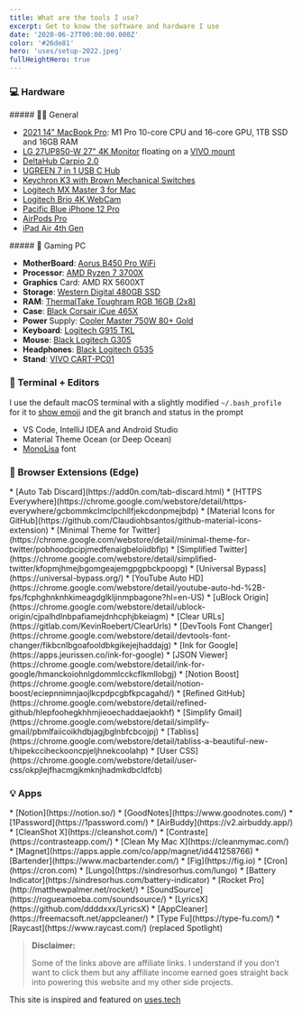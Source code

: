 ```yaml
---
title: What are the tools I use?
excerpt: Get to know the software and hardware I use
date: '2020-06-27T00:00:00.000Z'
color: '#26de81'
hero: 'uses/setup-2022.jpeg'
fullHeightHero: true
---
```


### 💻  Hardware

<Grid>
<GridColumn>
##### 👨‍💻 General

* [2021 14" MacBook Pro](https://support.apple.com/kb/SP854): M1 Pro 10-core CPU and 16-core GPU, 1TB SSD and 16GB RAM
* [LG 27UP850-W 27" 4K Monitor](https://www.amazon.com/dp/B08YJMMYBX) floating on a [VIVO mount](https://www.amazon.com/dp/B00B21TLQU/)
* [DeltaHub Carpio 2.0](https://deltahub.io/)
* [UGREEN 7 in 1 USB C Hub](https://www.amazon.com/dp/B093FKT9BF)
* [Keychron K3 with Brown Mechanical Switches](https://www.keychron.com/products/keychron-k3-wireless-mechanical-keyboard?variant=32220198699097)
* [Logitech MX Master 3 for Mac](https://www.logitech.com/en-us/products/mice/mx-master-3-mac-wireless-mouse.910-005693.html)
* [Logitech Brio 4K WebCam](https://www.amazon.com/dp/B01N5UOYC4)
* [Pacific Blue iPhone 12 Pro](https://amzn.to/396rFun)
* [AirPods Pro](https://amzn.to/3nRtdwx)
* [iPad Air 4th Gen](https://amzn.to/396fwpp)
</GridColumn>
<GridColumn>
##### 👾  Gaming PC

* **MotherBoard**: [Aorus B450 Pro WiFi](https://amzn.to/3g6mRsu)
* **Processor**: [AMD Ryzen 7 3700X](https://amzn.to/32tuHEF)
* **Graphics** Card: AMD RX 5600XT
* **Storage**: [Western Digital 480GB SSD](https://amzn.to/3v4KAO7)
* **RAM**: [ThermalTake Toughram RGB 16GB (2x8)](https://amzn.to/2Q4kJ9Z)
* **Case**: [Black Corsair iCue 465X](https://amzn.to/3ssBrgB)
* **Power** Supply: [Cooler Master 750W 80+ Gold](https://amzn.to/3dhi7yo)
* **Keyboard**: [Logitech G915 TKL](https://amzn.to/3mLmK70)
* **Mouse**: [Black Logitech G305](https://www.amazon.com/dp/B07CMS5Q6P)
* **Headphones**: [Black Logitech G535](https://www.amazon.com/dp/B08KY2WFGP)
* **Stand**: [VIVO CART-PC01](https://www.amazon.com/dp/B074P76TBW)
</GridColumn>
</Grid>

### 📑  Terminal + Editors

I use the default macOS terminal with a slightly modified `~/.bash_profile` for it to [show emoji](https://dev.to/anthonydelgado/adding-emoji-to-your-terminal-on-osx-9oj) and the git branch and status in the prompt

* VS Code, IntelliJ IDEA and Android Studio
* Material Theme Ocean (or Deep Ocean)
* [MonoLisa](https://www.monolisa.dev/) font

### 📌  Browser Extensions (Edge)

<Grid>
<GridColumn>
* [Auto Tab Discard](https://add0n.com/tab-discard.html)
* [HTTPS Everywhere](https://chrome.google.com/webstore/detail/https-everywhere/gcbommkclmclpchllfjekcdonpmejbdp)
* [Material Icons for GitHub](https://github.com/Claudiohbsantos/github-material-icons-extension)
* [Minimal Theme for Twitter](https://chrome.google.com/webstore/detail/minimal-theme-for-twitter/pobhoodpcipjmedfenaigbeloiidbflp)
* [Simplified Twitter](https://chrome.google.com/webstore/detail/simplified-twitter/kfopmjhmejbgomgeajemgpgpbckpoopg)
* [Universal Bypass](https://universal-bypass.org/)
* [YouTube Auto HD](https://chrome.google.com/webstore/detail/youtube-auto-hd-%2B-fps/fcphghnknhkimeagdglkljinmpbagone?hl=en-US)
* [uBlock Origin](https://chrome.google.com/webstore/detail/ublock-origin/cjpalhdlnbpafiamejdnhcphjbkeiagm)
* [Clear URLs](https://gitlab.com/KevinRoebert/ClearUrls)
</GridColumn>
<GridColumn>
* [DevTools Font Changer](https://chrome.google.com/webstore/detail/devtools-font-changer/fikbcnlbgoafooldbkgikejejhaddajg)
* [Ink for Google](https://apps.jeurissen.co/ink-for-google)
* [JSON Viewer](https://chrome.google.com/webstore/detail/ink-for-google/hmanckoiohnlgdommlcckcflkmllobgj)
* [Notion Boost](https://chrome.google.com/webstore/detail/notion-boost/eciepnnimnjaojlkcpdpcgbfkpcagahd/)
* [Refined GitHub](https://chrome.google.com/webstore/detail/refined-github/hlepfoohegkhhmjieoechaddaejaokhf)
* [Simplify Gmail](https://chrome.google.com/webstore/detail/simplify-gmail/pbmlfaiicoikhdbjagjbglnbfcbcojpj)
* [Tabliss](https://chrome.google.com/webstore/detail/tabliss-a-beautiful-new-t/hipekcciheckooncpjeljhnekcoolahp)
* [User CSS](https://chrome.google.com/webstore/detail/user-css/okpjlejfhacmgjkmknjhadmkdbcldfcb)
</GridColumn>
</Grid>

### 💡  Apps

<Grid>
<GridColumn>
* [Notion](https://notion.so/)
* [GoodNotes](https://www.goodnotes.com/)
* [1Password](https://1password.com/)
* [AirBuddy](https://v2.airbuddy.app/)
* [CleanShot X](https://cleanshot.com/)
* [Contraste](https://contrasteapp.com/)
* [Clean My Mac X](https://cleanmymac.com/)
* [Magnet](https://apps.apple.com/co/app/magnet/id441258766)
* [Bartender](https://www.macbartender.com/)
* [Fig](https://fig.io)
</GridColumn>
<GridColumn>
* [Cron](https://cron.com)
* [Lungo](https://sindresorhus.com/lungo)
* [Battery Indicator](https://sindresorhus.com/battery-indicator)
* [Rocket Pro](http://matthewpalmer.net/rocket/)
* [SoundSource](https://rogueamoeba.com/soundsource/)
* [LyricsX](https://github.com/ddddxxx/LyricsX)
* [AppCleaner](https://freemacsoft.net/appcleaner/)
* [Type Fu](https://type-fu.com/)
* [Raycast](https://www.raycast.com/) (replaced Spotlight)
</GridColumn>
</Grid>

> **Disclaimer:**
> 
> Some of the links above are affiliate links. I understand if you don’t want to click them but any affiliate income 
> earned goes straight back into powering this website and my other side projects.

This site is inspired and featured on [uses.tech](https://uses.tech)